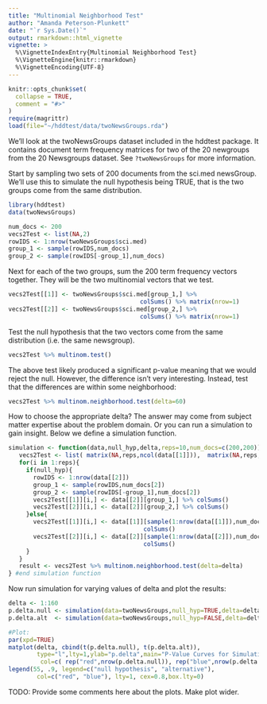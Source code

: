 ```yaml
---
title: "Multinomial Neighborhood Test"
author: "Amanda Peterson-Plunkett"
date: "`r Sys.Date()`"
output: rmarkdown::html_vignette
vignette: >
  %\VignetteIndexEntry{Multinomial Neighborhood Test}
  %\VignetteEngine{knitr::rmarkdown}
  %\VignetteEncoding{UTF-8}
---
```


```r
knitr::opts_chunk$set(
  collapse = TRUE,
  comment = "#>"
)
require(magrittr)
load(file="~/hddtest/data/twoNewsGroups.rda")
```


We'll look at the twoNewsGroups dataset included in the hddtest package. It contains document term frequency matrices for two of the 20 newgroups from the 20 Newsgroups dataset. See `?twoNewsGroups` for more information.

Start by sampling two sets of 200 documents from the sci.med newsGroup. We'll use this to simulate the null hypothesis being TRUE, that is the two groups come from the same distribution. 

```r
library(hddtest)
data(twoNewsGroups)

num_docs <- 200
vecs2Test <- list(NA,2)
rowIDS <- 1:nrow(twoNewsGroups$sci.med)
group_1 <- sample(rowIDS,num_docs)
group_2 <- sample(rowIDS[-group_1],num_docs)
```

Next for each of the two groups, sum the 200 term frequency vectors together. They will be the two multinomial vectors that we test.

```r
vecs2Test[[1]] <- twoNewsGroups$sci.med[group_1,] %>%
                                     colSums() %>% matrix(nrow=1)
vecs2Test[[2]] <- twoNewsGroups$sci.med[group_2,] %>%
                                     colSums() %>% matrix(nrow=1)

```


Test the null hypothesis that the two vectors come from the same distribution (i.e. the same newsgroup).

```r
vecs2Test %>% multinom.test()
```

The above test likely produced a significant p-value meaning that we would reject the null. However, the difference isn't very interesting. Instead, test that the differences are within some neighborhood:

```r
vecs2Test %>% multinom.neighborhood.test(delta=60)
```

How to choose the appropriate delta? The answer may come from subject matter expertise about the problem domain. Or you can run a simulation to gain insight. Below we define a simulation function. 

```r
simulation <- function(data,null_hyp,delta,reps=10,num_docs=c(200,200)){
   vecs2Test <- list( matrix(NA,reps,ncol(data[[1]])),  matrix(NA,reps,ncol(data[[1]])) )
   for(i in 1:reps){
     if(null_hyp){
       rowIDS <- 1:nrow(data[[2]])
       group_1 <- sample(rowIDS,num_docs[2])
       group_2 <- sample(rowIDS[-group_1],num_docs[2])
       vecs2Test[[1]][i,] <- data[[2]][group_1,] %>% colSums()
       vecs2Test[[2]][i,] <- data[[2]][group_2,] %>% colSums()
     }else{
       vecs2Test[[1]][i,] <- data[[1]][sample(1:nrow(data[[1]]),num_docs[1]),] %>%
                                      colSums()
       vecs2Test[[2]][i,] <- data[[2]][sample(1:nrow(data[[2]]),num_docs[2]),] %>%
                                      colSums()
     }
   }
   result <- vecs2Test %>% multinom.neighborhood.test(delta=delta)
} #end simulation function
```

Now run simulation for varying values of delta and plot the results:

```r
delta <- 1:160
p.delta.null <- simulation(data=twoNewsGroups,null_hyp=TRUE,delta=delta)$pvalue_delta
p.delta.alt  <- simulation(data=twoNewsGroups,null_hyp=FALSE,delta=delta)$pvalue_delta

#Plot:
par(xpd=TRUE)
matplot(delta, cbind(t(p.delta.null), t(p.delta.alt)),
        type="l",lty=1,ylab="p.delta",main="P-Value Curves for Simulation",
         col=c( rep("red",nrow(p.delta.null)), rep("blue",nrow(p.delta.alt))))
legend(55, .9, legend=c("null hypothesis", "alternative"),
        col=c("red", "blue"), lty=1, cex=0.8,box.lty=0)
```

TODO: Provide some comments here about the plots. Make plot wider.

